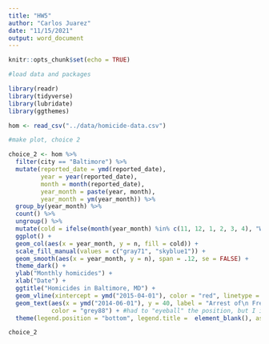 ```yaml
---
title: "HW5"
author: "Carlos Juarez"
date: "11/15/2021"
output: word_document
---
```


```r
knitr::opts_chunk$set(echo = TRUE)
```

```r
#load data and packages

library(readr)
library(tidyverse)
library(lubridate)
library(ggthemes)

hom <- read_csv("../data/homicide-data.csv")
```


```r
#make plot, choice 2

choice_2 <- hom %>% 
  filter(city == "Baltimore") %>%
  mutate(reported_date = ymd(reported_date), 
         year = year(reported_date), 
         month = month(reported_date), 
         year_month = paste(year, month), 
         year_month = ym(year_month)) %>%
  group_by(year_month) %>%
  count() %>%
  ungroup() %>%
  mutate(cold = ifelse(month(year_month) %in% c(11, 12, 1, 2, 3, 4), "Winter", "Summer")) %>%
  ggplot() +
  geom_col(aes(x = year_month, y = n, fill = cold)) +
  scale_fill_manual(values = c("gray71", "skyblue1")) +
  geom_smooth(aes(x = year_month, y = n), span = .12, se = FALSE) +
  theme_dark() +
  ylab("Monthly homicides") +
  xlab("Date") +
  ggtitle("Homicides in Baltimore, MD") +
  geom_vline(xintercept = ymd("2015-04-01"), color = "red", linetype = "dashed", size = 1.1) +
  geom_text(aes(x = ymd("2014-06-01"), y = 40, label = "Arrest of\n Freddie Grey        "), 
            color = "grey88") + #had to "eyeball" the position, but I imagine theres an automatic way to do this 
  theme(legend.position = "bottom", legend.title =  element_blank(), aspect.ratio = .2)

choice_2

```

